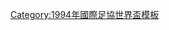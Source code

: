 {{Navbox
|name = 1994年國際足協世界盃決賽周球隊
|title = [[1994年國際足協世界盃]]決賽周球隊
|state = {{{state|autocollapse}}}
|tracking = <includeonly>no</includeonly>
|bodyclass = hlist
|group1 = 冠軍
|list1 =
* '''[[巴西國家足球隊|巴西]]'''
|group2 = 亞軍
|list2 =
* [[意大利國家足球隊|意大利]]
|group3 = 季軍
|list3 =
* [[瑞典國家足球隊|瑞典]]
|group4 = 殿軍
|list4 =
* [[保加利亞國家足球隊|保加利亞]]
|group5 = 半準決賽出局
|list5 =
* [[德國國家足球隊|德國]]
* [[荷蘭國家足球隊|荷蘭]]
* [[羅馬尼亞國家足球隊|羅馬尼亞]]
* [[西班牙國家足球隊|西班牙]]
|group6 = 十六強出局
|list6 =
* [[阿根廷國家足球隊|阿根廷]]
* [[比利時國家足球隊|比利時]]
* [[墨西哥國家足球隊|墨西哥]]
* [[尼日利亞國家足球隊|尼日利亞]]
* [[愛爾蘭國家足球隊|愛爾蘭]]
* [[沙特阿拉伯國家足球隊|沙特阿拉伯]]
* [[瑞士國家足球隊|瑞士]]
* [[美國國家足球隊|美國]]
|group7 = 分組賽出局
|list7 =
{{Navbox|subgroup
  | group1 = A組
  | list1 =
* [[哥倫比亞國家足球隊|哥倫比亞]]

  | group2 = B組
  | list2  =
* [[喀麥隆國家足球隊|喀麥隆]]
* [[俄羅斯國家足球隊|俄羅斯]]

  | group3 = C組
  | list3  =
* [[韓國國家足球隊|南韓]]
* [[玻利維亞國家足球隊|玻利維亞]]

  | group4 = D組
  | list4  =
* [[希臘國家足球隊|希臘]]

  | group5 = E組
  | list5  =
* [[挪威國家足球隊|挪威]]

  | group6 = F組
  | list6  =
* [[摩洛哥國家足球隊|摩洛哥]]
}}
|below =
* [[Template:1930年國際足協世界盃決賽周球隊|1930]]
* [[Template:1934年國際足協世界盃決賽周球隊|1934]]
* [[Template:1938年國際足協世界盃決賽周球隊|1938]]
* [[Template:1950年國際足協世界盃決賽周球隊|1950]]
* [[Template:1954年國際足協世界盃決賽周球隊|1954]]
* [[Template:1958年國際足協世界盃決賽周球隊|1958]]
* [[Template:1962年國際足協世界盃決賽周球隊|1962]]
* [[Template:1966年國際足協世界盃決賽周球隊|1966]]
* [[Template:1970年國際足協世界盃決賽周球隊|1970]]
* [[Template:1974年國際足協世界盃決賽周球隊|1974]]
* [[Template:1978年國際足協世界盃決賽周球隊|1978]]
* [[Template:1982年國際足協世界盃決賽周球隊|1982]]
* [[Template:1986年國際足協世界盃決賽周球隊|1986]]
* [[Template:1990年國際足協世界盃決賽周球隊|1990]]
* [[Template:1994年國際足協世界盃決賽周球隊|1994]]
* [[Template:1998年國際足協世界盃決賽周球隊|1998]]
* [[Template:2002年國際足協世界盃決賽周球隊|2002]]
* [[Template:2006年國際足協世界盃決賽周球隊|2006]]
* [[Template:2010年國際足協世界盃決賽周球隊|2010]]
* [[Template:2014年國際足協世界盃決賽周球隊|2014]]
* [[Template:2018年國際足協世界盃決賽周球隊|2018]]
}}<noinclude>
{{collapsible option}}
[[Category:1994年國際足協世界盃模板]]
</noinclude>